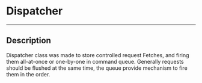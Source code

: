 # Dispatcher

---

## Description

Dispatcher class was made to store controlled request Fetches, and firing them all-at-once or one-by-one in command queue. Generally requests should be flushed at the same time, the queue provide mechanism to fire them in the order.